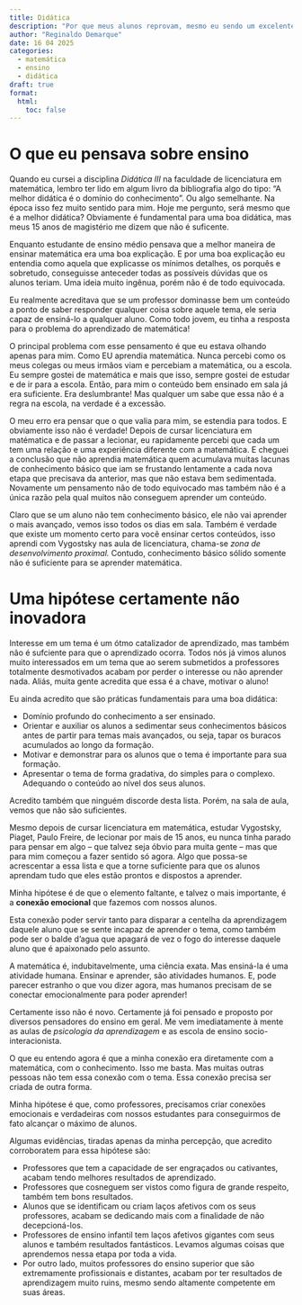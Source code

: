 ```yaml
---
title: Didática
description: "Por que meus alunos reprovam, mesmo eu sendo um excelente professor?"
author: "Reginaldo Demarque"
date: 16 04 2025
categories:
  - matemática
  - ensino
  - didática
draft: true
format:
  html:
    toc: false
---
```


# O que eu pensava sobre ensino

Quando eu cursei a disciplina *Didática III* na faculdade de licenciatura em matemática, lembro ter lido em algum livro da bibliografia algo do tipo: "A melhor didática é o domínio do conhecimento". Ou algo semelhante. Na época isso fez muito sentido para mim. Hoje me pergunto, será mesmo que é a melhor didática? Obviamente é fundamental para uma boa didática, mas meus 15 anos de magistério me dizem que não é suficente. 

Enquanto estudante de ensino médio pensava que a melhor maneira de ensinar matemática era uma boa explicação. E por uma boa explicação eu entendia como aquela que explicasse os mínimos detalhes, os porquês e sobretudo,  conseguisse anteceder todas as possíveis dúvidas que os alunos teriam. Uma ideia muito ingênua, porém não é de todo equivocada. 

Eu realmente acreditava que se um professor dominasse bem um conteúdo a ponto de saber responder qualquer coisa sobre aquele tema, ele seria capaz de ensiná-lo a qualquer aluno. Como todo jovem, eu tinha a resposta para o problema do aprendizado de matemática!

O principal problema com esse pensamento é que eu estava olhando apenas para mim. Como EU aprendia matemática. Nunca percebi como os meus colegas ou meus irmãos viam e percebiam a matemática, ou a escola. Eu sempre gostei de matemática e mais que isso, sempre gostei de estudar e de ir para a escola. Então, para mim o conteúdo bem ensinado em sala já era suficiente. Era deslumbrante! Mas qualquer um sabe que essa não é a regra na escola, na verdade é a excessão. 

O meu erro era pensar que o que valia para mim, se estendia  para todos. E obviamente isso não é verdade! 
Depois de cursar licenciatura em matématica e de passar a lecionar, eu rapidamente percebi que cada um tem uma relação e uma experiência diferente com a matemática. E cheguei a conclusão que não aprendia matemática quem acumulava muitas lacunas de conhecimento básico que iam se frustando lentamente a cada nova etapa que precisava da anterior, mas que não estava bem sedimentada. Novamente um pensamento não de todo equivocado mas também não é a única razão pela qual muitos não conseguem aprender um conteúdo. 

Claro que se um aluno não tem conhecimento básico, ele não vai aprender o mais avançado, vemos isso todos os dias em sala. Também é verdade que existe um momento certo para você ensinar certos conteúdos, isso aprendi com Vygostsky nas aula de licenciatura, chama-se *zona de desenvolvimento proximal.* Contudo, conhecimento básico sólido somente não é suficiente para se aprender matemática.



# Uma hipótese certamente não inovadora

Interesse em um tema é um ótmo catalizador de aprendizado, mas também não é sufciente para que o aprendizado ocorra. Todos nós já vimos alunos muito interessados em um tema que ao serem submetidos a professores totalmente desmotivados acabam por perder o interesse ou não aprender nada. Aliás, muita gente acredita que essa é a chave, motivar o aluno!

Eu ainda acredito que são práticas fundamentais para uma boa didática:

 - Domínio profundo do conhecimento a ser ensinado. 
 - Orientar e auxiliar os alunos a sedimentar seus conhecimentos básicos antes de partir para temas mais avançados, ou seja, tapar os buracos acumulados ao longo da formação.
 - Motivar e demonstrar para os alunos que o tema é importante para sua formação. 
 - Apresentar o tema de forma gradativa, do simples para o complexo. Adequando o conteúdo ao nível dos seus alunos. 
 
Acredito também que ninguém discorde desta lista. Porém, na sala de aula, vemos que não são suficientes. 

Mesmo depois de cursar licenciatura em matemática, estudar Vygostsky, Piaget, Paulo Freire,  de lecionar por mais de 15 anos, eu nunca tinha parado para pensar em algo -- que talvez seja óbvio para muita gente -- mas que para mim começou a fazer sentido só agora. Algo que possa-se acrescentar a essa lista e que a torne suficiente para que os alunos aprendam tudo que eles estão prontos e dispostos a aprender. 

Minha hipótese é de que o elemento faltante, e talvez o mais importante, é a **conexão emocional** que fazemos com nossos alunos. 

Esta conexão poder servir tanto para disparar a centelha da aprendizagem daquele aluno que se sente incapaz de aprender o tema, como também pode ser o balde d'agua que apagará de vez o fogo do interesse daquele aluno que é apaixonado pelo assunto.

A matemática é, indubitavelmente, uma ciência exata. Mas ensiná-la é uma atividade humana. Ensinar e aprender, são atividades humanos. E, pode parecer estranho o que vou dizer agora, mas humanos precisam de se conectar emocionalmente para poder aprender! 

Certamente isso não é novo. Certamente já foi pensado e proposto por diversos pensadores do ensino em geral. Me vem imediatamente à mente as aulas de *psicologia da aprendizagem* e as escola de ensino socio-interacionista. 

O que eu entendo agora é que a minha conexão era diretamente com a matemática, com o conhecimento. Isso me basta. Mas muitas outras pessoas não tem essa conexão com o tema. Essa conexão precisa ser criada de outra forma. 

Minha hipótese é que, como professores, precisamos criar conexões emocionais e verdadeiras com nossos estudantes para conseguirmos de fato alcançar o máximo de alunos.

Algumas evidências, tiradas apenas da minha percepção, que acredito corroboratem para essa hipótese são: 

 - Professores que tem a capacidade de ser engraçados ou cativantes, acabam tendo melhores resultados de aprendizado.
 - Professores que cosneguem ser vistos como figura de grande respeito, também tem bons resultados.
 - Alunos que se identificam ou criam laços afetivos com os seus professores, acabam se dedicando mais com a finalidade de não decepcioná-los. 
 - Professores de ensino infantil tem laços afetivos gigantes com seus alunos e também resultados fantásticos. Levamos algumas coisas que aprendemos nessa etapa por toda a vida.
 - Por outro lado, muitos professores do ensino superior que são extremamente profissionais e distantes, acabam por ter resultados de aprendizagem muito ruins, mesmo sendo altamente competente em suas áreas. 


 




